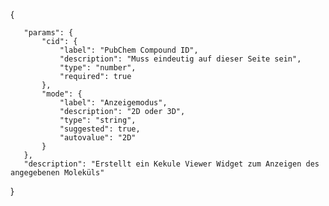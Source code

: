 <includeonly>
{{OslTemplate:Helper/UI/VE/Visible
|icon=labFlask
|content=Chem Viewer
}}
{{OslTemplate:Helper/UI/VE/Hidden 
|content=<div class="div_kekule_view div_kekule_view_{{{mode}}} div_kekule_format_sdf div_kekule_source_pubchem" id="chemViewer_{{{cid}}}_{{{mode}}}" style="width:300px;height:300px;border:1px solid black">{{{cid}}}</div>
}}</includeonly>
<noinclude>
<templatedata>
{
	"params": {
		"cid": {
			"label": "PubChem Compound ID",
			"description": "Muss eindeutig auf dieser Seite sein",
			"type": "number",
			"required": true
		},
		"mode": {
			"label": "Anzeigemodus",
			"description": "2D oder 3D",
			"type": "string",
			"suggested": true,
			"autovalue": "2D"
		}
	},
	"description": "Erstellt ein Kekule Viewer Widget zum Anzeigen des angegebenen Moleküls"
}
</templatedata>
</noinclude>